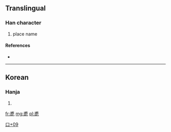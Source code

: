 ==Translingual==

===Han character===
{{Han char|rn=30|rad=口|as=09|sn=12|four=|canj=戈月口心 (IBRP)}}

# place name

====References====
* {{Han ref|kx=0201.121|dj=0424.050|hdz=10651.051|uh=55B8|ud=21944}}

----

==Korean==

===Hanja===
{{ko-hanja|hangeul=[[폿]]|rv=pot|mr=p'ot}}

# {{defn|lang=ko|sort=口09}}

[[Category:Korean-only CJKV Characters|口+09]]

[[fr:喸]]
[[mg:喸]]
[[pl:喸]]